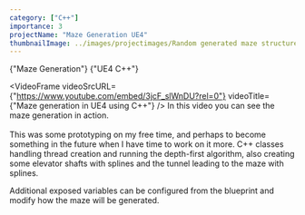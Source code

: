 ```yaml
---
category: ["C++"]
importance: 3 
projectName: "Maze Generation UE4"
thumbnailImage: ../images/projectimages/Random generated maze structure.png
---
```


<AsciiText bClassStyling={true}>{"Maze Generation"}</AsciiText>
<AsciiText bClassStyling={true}>{"UE4 C++"}</AsciiText>

<VideoFrame 
videoSrcURL={"https://www.youtube.com/embed/3jcF_slWnDU?rel=0"}
videoTitle={"Maze generation in UE4 using C++"}
/>
In this video you can see the maze generation in action.
<br/>
<br/>
This was some prototyping on my free time, and perhaps to become something in the future when I have time to work on it more.
C++ classes handling thread creation and running the depth-first algorithm, 
also creating some elevator shafts with splines and the tunnel leading to the maze with splines.


Additional exposed variables can be configured from the blueprint and modify how the maze will be generated.

